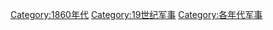 [[Category:1860年代|Category:1860年代]]
[[Category:19世纪军事|Category:19世纪军事]]
[[Category:各年代军事|Category:各年代军事]]